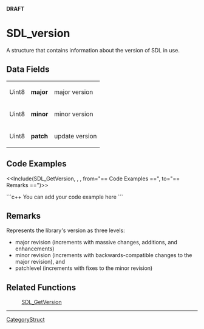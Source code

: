 <!-- pragma section-numbers off -->
<!-- pragma disable-camelcase -->
'''DRAFT'''

= SDL_version =
A structure that contains information about the version of SDL in use.


== Data Fields ==
{|
|Uint8
|'''major'''
|major version
|-
|Uint8
|'''minor'''
|minor version
|-
|Uint8
|'''patch'''
|update version
|}

== Code Examples ==
<<Include(SDL_GetVersion, , , from="== Code Examples ==", to="== Remarks ==")>>

```c++
You can add your code example here
```

== Remarks ==
Represents the library's version as three levels: 
*major revision (increments with massive changes, additions, and enhancements)
*minor revision (increments with backwards-compatible changes to the major revision), and
*patchlevel (increments with fixes to the minor revision)

== Related Functions ==
:[[SDL_GetVersion]]

----
[[CategoryStruct]]
